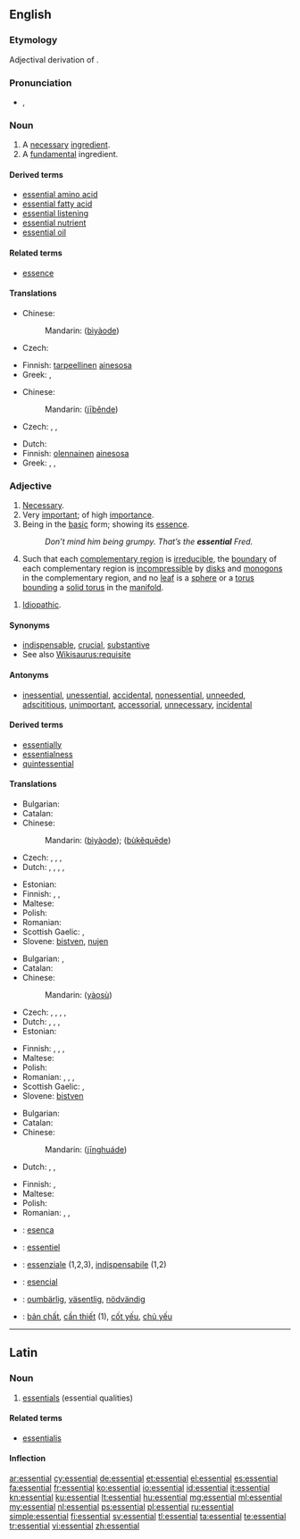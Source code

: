 ==English==
{{wikipedia|dab=Essential}}

===Etymology===
Adjectival derivation of {{etyl|la}} {{term|essentia||being, essence}}.

===Pronunciation===
* {{IPA|/ɪˈsɛn.tʃəl/}}, {{SAMPA|/I"sEn.tS@l/}}
*: {{audio|en-us-essential.ogg|Audio (US)}}

===Noun===
{{en-noun}}

# A [[necessary]] [[ingredient]].
# A [[fundamental]] ingredient.

{{rfex}}

====Derived terms====
* [[essential amino acid]]
* [[essential fatty acid]]
* [[essential listening]]
* [[essential nutrient]]
* [[essential oil]]

====Related terms====
* [[essence]]

====Translations====
{{trans-top|necessary ingredient}}
* Chinese:
*: Mandarin: {{zh-ts|[[必要]]的|[[必要]]的}} ([[bì]][[yào]][[de]])
* Czech: {{t-|cs|nezbytnost|f}}
{{trans-mid}}
* Finnish: [[tarpeellinen]] [[ainesosa]]
* Greek: {{t+|el|ουσιαστικός|m}}, {{t+|el|ουσιώδης|m}}
{{trans-bottom}}

{{trans-top|fundamental ingredient}}
* Chinese:
*: Mandarin: {{zh-ts|[[基本]]的|[[基本]]的}} ([[jī]][[běn]][[de]])
* Czech: {{t-|cs|podstata|f}}, {{t-|cs|jádro|n}}, {{t-|cs|esence|f}}
{{trans-mid}}
* Dutch: {{t+|nl|essentieel|n|alt=essentiële}}
* Finnish: [[olennainen]] [[ainesosa]]
* Greek: {{t+|el|ουσιαστικός|m}}, {{t+|el|ουσιώδης|m}}, {{t+|el|στοιχειώδης|m}}
{{trans-bottom}}

===Adjective===
{{en-adj}}

# [[necessary|Necessary]].
# Very [[important]]; of high [[importance]].
# Being in the [[basic]] form; showing its [[essence]].
#: ''Don’t mind him being grumpy. That’s the '''essential''' Fred.''
# {{context|of a [[lamination]] of a 3[[-manifold]]}} Such that each [[complementary region]] is [[irreducible]], the [[boundary]] of each complementary region is [[incompressible]] by [[disk]]s and [[monogon]]s in the complementary region, and no [[leaf]] is a [[sphere]] or a [[torus]] [[bound]]ing a [[solid torus]] in the [[manifold]].
{{rfex|difference between 1 and 2}}
# {{medicine}} [[idiopathic|Idiopathic]].

====Synonyms====
* [[indispensable]], [[crucial]], [[substantive]]
* See also [[Wikisaurus:requisite]]

====Antonyms====
* [[inessential]], [[unessential]], [[accidental]], [[nonessential]], [[unneeded]], [[adscititious]], [[unimportant]], [[accessorial]], [[unnecessary]], [[incidental]]

====Derived terms====
* [[essentially]]
* [[essentialness]]
* [[quintessential]]

====Translations====
{{trans-top|necessary}}
* Bulgarian: {{t|bg|необходим|sc=Cyrl}}
* Catalan: {{t|ca|essencial}}
* Chinese:
*: Mandarin: {{zh-ts|[[必要]]的|[[必要]]的}} ([[bì]][[yào]][[de]]); {{zh-ts|[[不可]][[缺]]的|[[不可]][[缺]]的}} ([[bù]][[kě]][[quē]][[de]])
* Czech: {{t-|cs|nepostradatelný|m}}, {{t|cs|esenciální}}, {{t-|cs|nezbytný|m}}, {{t-|cs|nevyhnutelný|m}}
* Dutch: {{t+|nl|essentieel}}, {{t-|nl|onontbeerlijk}}, {{t+|nl|wezenlijk}}, {{t+|nl|noodzakelijk}}, {{t+|nl|nodig}}
{{trans-mid}}
* Estonian: {{t|et|vajalik}}
* Finnish: {{t-|fi|olennainen}}, {{t+|fi|tärkeä}}, {{t+|fi|tarpeellinen}}
* Maltese: {{t-|mt|essenzjali|xs=Maltese}}
* Polish: {{t+|pl|niezbędny|m}}
* Romanian: {{t|ro|necesar|m|n}}
* Scottish Gaelic: {{t-|gd|deatamach|xs=Scottish Gaelic}},  {{t-|gd|riatanach|xs=Scottish Gaelic}}
* Slovene: [[bistven]], [[nujen]]
{{trans-bottom}}

{{trans-top|of high importance}}
* Bulgarian: {{t|bg|важен|sc=Cyrl}}, {{t|bg|съществен|sc=Cyrl}}
* Catalan: {{t|ca|essencial}}
* Chinese:
*: Mandarin: {{zh-ts|要素|要素}} ([[yào]][[sù]])
* Czech: {{t-|cs|zásadní}}, {{t|cs|esenciální}}, {{t|cs|nejpodstatnější}}, {{t|cs|nejdůležitější}}, {{t+|cs|hlavní}}
* Dutch: {{t+|nl|essentieel}}, {{t-|nl|onontbeerlijk}}, {{t+|nl|wezenlijk}}, {{t+|nl|belangrijk}}
* Estonian: {{t-|et|oluline}}
{{trans-mid}}
* Finnish: {{t-|fi|olennainen}}, {{t+|fi|välttämätön}}, {{t-|fi|elintärkeä}}, {{t-|fi|oleellinen}}
* Maltese: {{t-|mt|essenzjali|xs=Maltese}}
* Polish: {{t+|pl|zasadniczy|m}}
* Romanian: {{t|ro|esențial|m|n}}, {{t|ro|important|m|n}}, {{t|ro|importantă|f}}, {{t|ro|esențială|f}}
* Scottish Gaelic: {{t-|gd|deatamach|xs=Scottish Gaelic}},  {{t-|gd|riatanach|xs=Scottish Gaelic}}
* Slovene: [[bistven]]
{{trans-bottom}}

{{trans-top|in basic form}}
* Bulgarian: {{t|bg|основен|sc=Cyrl}}
* Catalan: {{t|ca|essencial}}
* Chinese:
*: Mandarin: {{zh-ts|[[精華]]的|[[精华]]的}} ([[jīng]][[huá]][[de]])
* Dutch: {{t+|nl|essentieel}}, {{t+|nl|wezenlijk}}, {{t+|nl|echt}}
{{trans-mid}}
* Finnish: {{t+|fi|tavallinen}}, {{t+|fi|normaali}}
* Maltese: {{t-|mt|essenzjali|xs=Maltese}}
* Polish: {{t+|pl|podstawowy|m}}
* Romanian: {{t|ro|de bază|m|f|n}}, {{t|ro|fundamental|m|n}}, {{t|ro|fundamentală|f}}
{{trans-bottom}}

{{checktrans-top}}
* {{ttbc|eo}}: [[esenca]]
* {{ttbc|fr}}: [[essentiel]]
* {{ttbc|it}}: [[essenziale]] (1,2,3), [[indispensabile]] (1,2)
{{trans-mid}}
* {{ttbc|es}}: [[esencial]]
* {{ttbc|sv}}: [[oumbärlig]], [[väsentlig]], [[nödvändig]]
* {{ttbc|vi}}: [[bản chất]], [[cần thiết]] (1), [[cốt yếu]], [[chủ yếu]]
{{trans-bottom}}

----

==Latin==

===Noun===
{{la-noun|essentiāl|essentialis|essentiālis|n|third}}

# [[essentials]] (essential qualities)

====Related terms====
* [[essentialis]]

====Inflection====
{{la-decl-3rd-N|essential|essentiāl|essential|essentiāl}}

[[ar:essential]]
[[cy:essential]]
[[de:essential]]
[[et:essential]]
[[el:essential]]
[[es:essential]]
[[fa:essential]]
[[fr:essential]]
[[ko:essential]]
[[io:essential]]
[[id:essential]]
[[it:essential]]
[[kn:essential]]
[[ku:essential]]
[[lt:essential]]
[[hu:essential]]
[[mg:essential]]
[[ml:essential]]
[[my:essential]]
[[nl:essential]]
[[ps:essential]]
[[pl:essential]]
[[ru:essential]]
[[simple:essential]]
[[fi:essential]]
[[sv:essential]]
[[tl:essential]]
[[ta:essential]]
[[te:essential]]
[[tr:essential]]
[[vi:essential]]
[[zh:essential]]